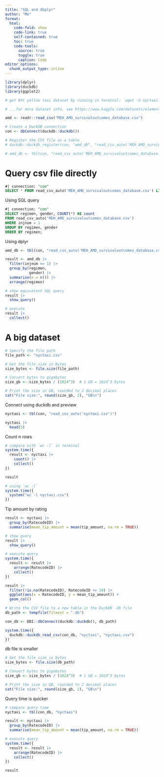 ```yaml
---
title: "SQL and dbplyr"
author: "Me"
format: 
  html:
    code-fold: show
    code-link: true
    self-contained: true
    toc: true
    code-tools:
      source: true
      toggle: true
      caption: Code
editor_options: 
  chunk_output_type: inline
---
```


```r
library(dplyr)
library(duckdb)
library(ggplot2)

# get NYC yellow taxi dataset by running in terminal: `wget -O nyctaxi.csv https://data.cityofnewyork.us/api/views/kxp8-n2sj/rows.csv?accessType=DOWNLOAD` (from https://catalog.data.gov/dataset/2020-yellow-taxi-trip-data-january-june/resource/c3ec101d-e6c7-4084-85f3-3930defd8140)

# ...for more dataset info, see https://www.kaggle.com/datasets/elemento/nyc-yellow-taxi-trip-data

amd <- readr::read_csv("MEH_AMD_survivaloutcomes_database.csv")
```

```r
# Create a DuckDB connection
con <- dbConnect(duckdb::duckdb())

# Register the CSV file as a table
# duckdb::duckdb_register(con, "amd_db", "read_csv_auto('MEH_AMD_survivaloutcomes_database.csv')")

# amd_db <- tbl(con, "read_csv_auto('MEH_AMD_survivaloutcomes_database.csv')")
```

# Query csv file directly

```sql
#| connection: "con"
SELECT * FROM read_csv_auto('MEH_AMD_survivaloutcomes_database.csv') LIMIT 5
```

Using SQL query

```sql
#| connection: "con"
SELECT regimen, gender, COUNT(*) AS count 
FROM read_csv_auto('MEH_AMD_survivaloutcomes_database.csv') 
WHERE injnum = 1 
GROUP BY regimen, gender
ORDER BY regimen;
```

Using dplyr

```r
amd_db <- tbl(con, "read_csv_auto('MEH_AMD_survivaloutcomes_database.csv')")

result <- amd_db |>
  filter(injnum == 1) |>
  group_by(regimen,
           gender) |>
  summarise(n = n()) |>
  arrange(regimen)

# show equivalent SQL query
result |>
  show_query()

# execute
result |>
  collect()
```

# A big dataset

```r
# Specify the file path
file_path <- "nyctaxi.csv"

# Get the file size in bytes
size_bytes <- file.size(file_path)

# Convert bytes to gigabytes
size_gb <- size_bytes / (1024^3)  # 1 GB = 1024^3 bytes

# Print the size in GB, rounded to 2 decimal places
cat("File size:", round(size_gb, 2), "GB\n")
```

Connect using duckdb and preview

```r
nyctaxi <- tbl(con, "read_csv_auto('nyctaxi.csv')")

nyctaxi |>
  head(5)
```

Count n rows

```r
# compare with `wc -l` in terminal
system.time({
  result <- nyctaxi |>
    count() |>
    collect()
})

result

# using `wc -l` 
system.time({
  system("wc -l nyctaxi.csv")
})
```

Tip amount by rating

```r
result <- nyctaxi |>
  group_by(RatecodeID) |>
  summarise(mean_tip_amount = mean(tip_amount, na.rm = TRUE))

# show query
result |>
  show_query()

# execute query
system.time({
  result <- result |>
    arrange(RatecodeID) |>
    collect()
})

result |>
  filter(!is.na(RatecodeID), RatecodeID <= 10) |>
  ggplot(aes(x = RatecodeID, y = mean_tip_amount)) +
  geom_col()
```

```r
# Write the CSV file to a new table in the DuckDB .db file
db_path <- tempfile(fileext = ".db")

con_db <- DBI::dbConnect(duckdb::duckdb(), db_path)

system.time({
  duckdb::duckdb_read_csv(con_db, "nyctaxi", "nyctaxi.csv")
})
```

db file is smaller

```r
# Get the file size in bytes
size_bytes <- file.size(db_path)

# Convert bytes to gigabytes
size_gb <- size_bytes / (1024^3)  # 1 GB = 1024^3 bytes

# Print the size in GB, rounded to 2 decimal places
cat("File size:", round(size_gb, 2), "GB\n")
```

Query time is quicker

```r
# compare query time
nyctaxi <- tbl(con_db, "nyctaxi")

result <- nyctaxi |>
  group_by(RatecodeID) |>
  summarise(mean_tip_amount = mean(tip_amount, na.rm = TRUE))

# execute query
system.time({
  result <- result |>
    arrange(RatecodeID) |>
    collect()
})

result
```
